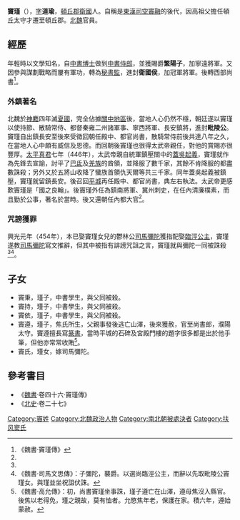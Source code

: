 
'''竇瑾'''（{{bd|？||454年|catIdx=D}}），[[表字|字]]'''道瑜'''，[[頓丘郡|頓丘郡]][[觀城縣|衛國]]人。自稱是[[東漢|東漢]][[司空|司空]][[竇融|竇融]]的後代，因高祖父擔任頓丘太守才遷至頓丘郡。[[北魏|北魏]]官員。

== 經歷 ==
年輕時以文學知名，自[[中書博士|中書博士]]做到[[中書侍郎|中書侍郎]]，並獲賜爵'''繁陽子'''，加寧遠將軍。又因參與謀劃戰略而屢有軍功，轉為[[秘書監|秘書監]]，進封'''衛國侯'''，加冠軍將軍。後轉西部尚書<ref name=本傳>《魏書·竇瑾傳》</ref>。

=== 外鎮著名 === 
北魏於[[神䴥|神䴥]]四年滅[[夏_(十六国)|夏國]]，完全佔據[[關中地區|關中地區]]後，當地人心仍然不穩，朝廷遂以竇瑾以使持節、散騎常侍、都督秦雍二州諸軍事、寧西將軍、長安鎮將，進封'''毗陵公'''。竇瑾自出鎮長安至後來受徵回朝任殿中、都官尚書，散騎常侍前後共達八年之久，在當地人心中頗有威信及恩德。而回朝後竇瑾也很得太武帝親任，對他的賞賜亦很豐厚。[[太平真君|太平真君]]七年（446年），太武帝親自統軍鎮壓關中的[[蓋吳起義|蓋吳起義]]，竇瑾就作為先鋒去宣諭，討平了[[巴氐|巴氐]]及[[羌族|羌族]]的酋領，並降服了數千家，其餘不肯降服的都盡數誅殺；另外又於五將山收降了蠻族首領仇天爾等共三千家。同年蓋吳起義被鎮壓，竇瑾就留鎮長安。後召回[[平城遗址|平城]]再任殿中、都官尚書，典左右執法。太武帝更感歎竇瑾是「國之良翰」。後竇瑾外任為鎮南將軍、冀州刺史，在任內清廉樸素，而且勤於公事，著名於當時。後又還朝任內都大官<ref name=本傳/>。

=== 咒謗獲罪 ===
興光元年（454年），本已娶竇瑾女兒的鬱林公[[司馬彌陀|司馬彌陀]]獲指配娶[[臨涇公主|臨涇公主]]，竇瑾遂教[[司馬彌陀|司馬彌陀]]寫文推辭，但其中被指有誹謗咒詛之言，竇瑾就與彌陀一同被誅殺<ref name=本傳/><ref>《魏書·司馬文思傳》：子彌陀，襲爵。以選尚臨涇公主，而辭以先取毗陵公竇瑾女。與瑾並坐祝詛伏誅。</ref>。

== 子女 ==
*竇秉，瑾子，中書學生，與父同被殺。
*竇持，瑾子，中書學生，與父同被殺。
*竇依，瑾子，中書學生，與父同被殺。
*竇遵，瑾子，焦氏所生，父親事發後逃亡山澤，後來獲赦，官至尚書郎，濮陽太守。竇遵擅長寫[[篆書|篆書]]，當時平城的石碑及宮殿門樓的題字很多都是出於他手筆，但他亦常常收賄<ref>《魏書·高允傳》：初，尚書竇瑾坐事誅，瑾子遵亡在山澤，遵母焦沒入縣官。後焦以老得免，瑾之親故，莫有恤者。允愍焦年老，保護在家。積六年，遵始蒙赦。</ref>。
*竇氏，瑾女，嫁司馬彌陀。

== 參考書目 ==
*《[[魏書|魏書]]·卷四十六·竇瑾傳》
*《[[北史|北史]]·卷二十七》

[[Category:竇姓|Category:竇姓]]
[[Category:北魏政治人物|Category:北魏政治人物]]
[[Category:南北朝被處決者|Category:南北朝被處決者]]
[[Category:扶风窦氏|Category:扶风窦氏]]